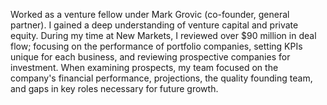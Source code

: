 Worked as a venture fellow under Mark Grovic (co-founder, general partner). I gained a deep understanding of venture capital and private equity. During my time at New Markets, I reviewed over $90 million in deal flow; focusing on the performance of portfolio companies, setting KPIs unique for each business, and reviewing prospective companies for investment. When examining prospects, my team focused on the company's financial performance, projections, the quality founding team, and gaps in key roles necessary for future growth.
